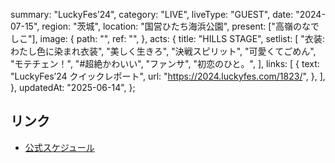   summary: "LuckyFes’24",
  category: "LIVE",
  liveType: "GUEST",
  date: "2024-07-15",
  region: "茨城",
  location: "国営ひたち海浜公園",
  present: ["高嶺のなでしこ"],
  image: {
    path: "",
    ref: "",
  },
  acts: {
    title: "HILLS STAGE",
    setlist: [
      "衣装:わたし色に染まれ衣装",
      "美しく生きろ",
      "決戦スピリット",
      "可愛くてごめん",
      "モテチェン！",
      "#超絶かわいい",
      "ファンサ",
      "初恋のひと。",
    ],
    links: [
      {
        text: "LuckyFes’24 クイックレポート",
        url: "https://2024.luckyfes.com/1823/",
      },
    ],
  },
  updatedAt: "2025-06-14",
};

## リンク

- [公式スケジュール](https://takanenonadeshiko.jp/?p=2215)
